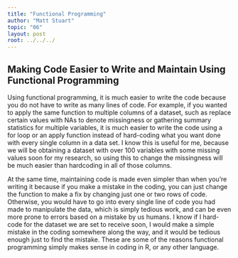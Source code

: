 ```yaml
---
title: "Functional Programming"
author: "Matt Stuart"
topic: "06"
layout: post
root: ../../../
---
```



## Making Code Easier to Write and Maintain Using Functional Programming

Using functional programming, it is much easier to write the code because you do not have to write as many lines of code.  For example, if you wanted to apply the same function to multiple columns of a dataset, such as replace certain values with NAs to denote missingness or gathering summary statistics for multiple variables, it is much easier to write the code using a for loop or an apply function instead of hard-coding what you want done with every single column in a data set.  I know this is useful for me, because we will be obtaining a dataset with over 100 variables with some missing values soon for my research, so using this to change the missingness will be much easier than hardcoding in all of those columns.

At the same time, maintaining code is made even simpler than when you're writing it because if you make a mistake in the coding, you can just change the function to make a fix by changing just one or two rows of code.  Otherwise, you would have to go into every single line of code you had made to manipulate the data, which is simply tedious work, and can be even more prone to errors based on a mistake by us humans.  I know if I hard-code for the dataset we are set to receive soon, I would make a simple mistake in the coding somewhere along the way, and it would be tedious enough just to find the mistake.  These are some of the reasons functional programming simply makes sense in coding in R, or any other language.
